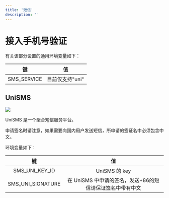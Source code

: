 ```yaml
---
title: '短信'
description: ''
---
```


# 接入手机号验证

有关该部分设置的通用环境变量如下：

| 键         |         值 |
|:------------:|:-----------:|
| SMS_SERVICE | 目前仅支持"uni" |


## UniSMS
![](/install/unisms-01.png)

UniSMS 是一个聚合短信服务平台。

<Warning>
    申请签名时请注意，如果需要向国内用户发送短信，所申请的签证名中必须包含中文。
</Warning>

环境变量如下：

| 键                |                                 值 |
|:------------------:|:-----------------------------------:|
| SMS_UNI_KEY_ID    |                       UniSMS 的 key |
| SMS_UNI_SIGNATURE | 在 UniSMS 中申请的签名，发送+86的短信请保证签名中带有中文 |
